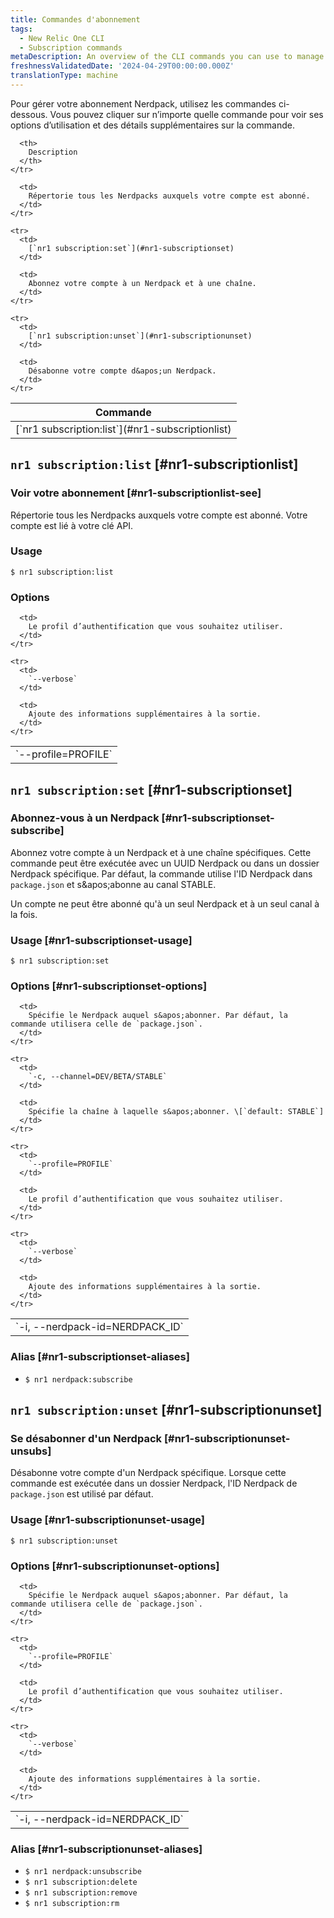 ```yaml
---
title: Commandes d'abonnement
tags:
  - New Relic One CLI
  - Subscription commands
metaDescription: An overview of the CLI commands you can use to manage your Nerdpack subscriptions.
freshnessValidatedDate: '2024-04-29T00:00:00.000Z'
translationType: machine
---
```


Pour gérer votre abonnement Nerdpack, utilisez les commandes ci-dessous. Vous pouvez cliquer sur n’importe quelle commande pour voir ses options d’utilisation et des détails supplémentaires sur la commande.

<table>
  <thead>
    <tr>
      <th>
        Commande
      </th>

      <th>
        Description
      </th>
    </tr>
  </thead>

  <tbody>
    <tr>
      <td>
        [`nr1 subscription:list`](#nr1-subscriptionlist)
      </td>

      <td>
        Répertorie tous les Nerdpacks auxquels votre compte est abonné.
      </td>
    </tr>

    <tr>
      <td>
        [`nr1 subscription:set`](#nr1-subscriptionset)
      </td>

      <td>
        Abonnez votre compte à un Nerdpack et à une chaîne.
      </td>
    </tr>

    <tr>
      <td>
        [`nr1 subscription:unset`](#nr1-subscriptionunset)
      </td>

      <td>
        Désabonne votre compte d&apos;un Nerdpack.
      </td>
    </tr>
  </tbody>
</table>

## `nr1 subscription:list` [#nr1-subscriptionlist]

### Voir votre abonnement [#nr1-subscriptionlist-see]

Répertorie tous les Nerdpacks auxquels votre compte est abonné. Votre compte est lié à votre clé API.

### Usage

`$ nr1 subscription:list`

### Options

<table>
  <tbody>
    <tr>
      <td>
        `--profile=PROFILE`
      </td>

      <td>
        Le profil d’authentification que vous souhaitez utiliser.
      </td>
    </tr>

    <tr>
      <td>
        `--verbose`
      </td>

      <td>
        Ajoute des informations supplémentaires à la sortie.
      </td>
    </tr>
  </tbody>
</table>

## `nr1 subscription:set` [#nr1-subscriptionset]

### Abonnez-vous à un Nerdpack [#nr1-subscriptionset-subscribe]

Abonnez votre compte à un Nerdpack et à une chaîne spécifiques. Cette commande peut être exécutée avec un UUID Nerdpack ou dans un dossier Nerdpack spécifique. Par défaut, la commande utilise l&apos;ID Nerdpack dans `package.json` et s&amp;apos;abonne au canal STABLE.

Un compte ne peut être abonné qu&apos;à un seul Nerdpack et à un seul canal à la fois.

### Usage [#nr1-subscriptionset-usage]

`$ nr1 subscription:set`

### Options [#nr1-subscriptionset-options]

<table>
  <tbody>
    <tr>
      <td>
        `-i, --nerdpack-id=NERDPACK_ID`
      </td>

      <td>
        Spécifie le Nerdpack auquel s&apos;abonner. Par défaut, la commande utilisera celle de `package.json`.
      </td>
    </tr>

    <tr>
      <td>
        `-c, --channel=DEV/BETA/STABLE`
      </td>

      <td>
        Spécifie la chaîne à laquelle s&apos;abonner. \[`default: STABLE`]
      </td>
    </tr>

    <tr>
      <td>
        `--profile=PROFILE`
      </td>

      <td>
        Le profil d’authentification que vous souhaitez utiliser.
      </td>
    </tr>

    <tr>
      <td>
        `--verbose`
      </td>

      <td>
        Ajoute des informations supplémentaires à la sortie.
      </td>
    </tr>
  </tbody>
</table>

### Alias [#nr1-subscriptionset-aliases]

* `$ nr1 nerdpack:subscribe`

## `nr1 subscription:unset` [#nr1-subscriptionunset]

### Se désabonner d&apos;un Nerdpack [#nr1-subscriptionunset-unsubs]

Désabonne votre compte d&apos;un Nerdpack spécifique. Lorsque cette commande est exécutée dans un dossier Nerdpack, l&apos;ID Nerdpack de `package.json` est utilisé par défaut.

### Usage [#nr1-subscriptionunset-usage]

`$ nr1 subscription:unset`

### Options [#nr1-subscriptionunset-options]

<table>
  <tbody>
    <tr>
      <td>
        `-i, --nerdpack-id=NERDPACK_ID`
      </td>

      <td>
        Spécifie le Nerdpack auquel s&apos;abonner. Par défaut, la commande utilisera celle de `package.json`.
      </td>
    </tr>

    <tr>
      <td>
        `--profile=PROFILE`
      </td>

      <td>
        Le profil d’authentification que vous souhaitez utiliser.
      </td>
    </tr>

    <tr>
      <td>
        `--verbose`
      </td>

      <td>
        Ajoute des informations supplémentaires à la sortie.
      </td>
    </tr>
  </tbody>
</table>

### Alias [#nr1-subscriptionunset-aliases]

* `$ nr1 nerdpack:unsubscribe`
* `$ nr1 subscription:delete`
* `$ nr1 subscription:remove`
* `$ nr1 subscription:rm`